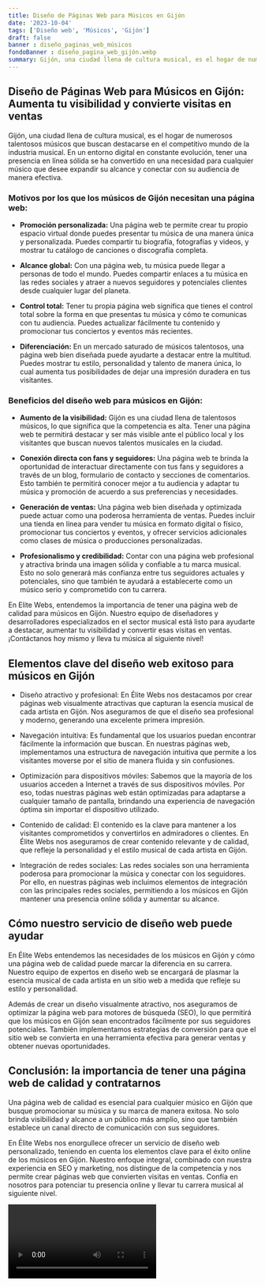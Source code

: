 ```yaml
---
title: Diseño de Páginas Web para Músicos en Gijón
date: '2023-10-04'
tags: ['Diseño web', 'Músicos', 'Gijón']
draft: false
banner : diseño_paginas_web_músicos
fondoBanner : diseño_pagina_web_gijón.webp
summary: Gijón, una ciudad llena de cultura musical, es el hogar de numerosos talentosos músicos que buscan destacarse en el competitivo mundo de la industria musical. En un entorno digital en constante evolución, tener una presencia en línea sólida se ha convertido en una necesidad para cualquier músico que desee expandir su alcance y conectar con su audiencia de manera efectiva.
---
```


## Diseño de Páginas Web para Músicos en Gijón: Aumenta tu visibilidad y convierte visitas en ventas

Gijón, una ciudad llena de cultura musical, es el hogar de numerosos talentosos músicos que buscan destacarse en el competitivo mundo de la industria musical. En un entorno digital en constante evolución, tener una presencia en línea sólida se ha convertido en una necesidad para cualquier músico que desee expandir su alcance y conectar con su audiencia de manera efectiva.

### Motivos por los que los músicos de Gijón necesitan una página web:

- **Promoción personalizada:** Una página web te permite crear tu propio espacio virtual donde puedes presentar tu música de una manera única y personalizada. Puedes compartir tu biografía, fotografías y videos, y mostrar tu catálogo de canciones o discografía completa.

- **Alcance global:** Con una página web, tu música puede llegar a personas de todo el mundo. Puedes compartir enlaces a tu música en las redes sociales y atraer a nuevos seguidores y potenciales clientes desde cualquier lugar del planeta.

- **Control total:** Tener tu propia página web significa que tienes el control total sobre la forma en que presentas tu música y cómo te comunicas con tu audiencia. Puedes actualizar fácilmente tu contenido y promocionar tus conciertos y eventos más recientes.

- **Diferenciación:** En un mercado saturado de músicos talentosos, una página web bien diseñada puede ayudarte a destacar entre la multitud. Puedes mostrar tu estilo, personalidad y talento de manera única, lo cual aumenta tus posibilidades de dejar una impresión duradera en tus visitantes.

### Beneficios del diseño web para músicos en Gijón:

- **Aumento de la visibilidad:** Gijón es una ciudad llena de talentosos músicos, lo que significa que la competencia es alta. Tener una página web te permitirá destacar y ser más visible ante el público local y los visitantes que buscan nuevos talentos musicales en la ciudad.

- **Conexión directa con fans y seguidores:** Una página web te brinda la oportunidad de interactuar directamente con tus fans y seguidores a través de un blog, formulario de contacto y secciones de comentarios. Esto también te permitirá conocer mejor a tu audiencia y adaptar tu música y promoción de acuerdo a sus preferencias y necesidades.

- **Generación de ventas:** Una página web bien diseñada y optimizada puede actuar como una poderosa herramienta de ventas. Puedes incluir una tienda en línea para vender tu música en formato digital o físico, promocionar tus conciertos y eventos, y ofrecer servicios adicionales como clases de música o producciones personalizadas.

- **Profesionalismo y credibilidad:** Contar con una página web profesional y atractiva brinda una imagen sólida y confiable a tu marca musical. Esto no solo generará más confianza entre tus seguidores actuales y potenciales, sino que también te ayudará a establecerte como un músico serio y comprometido con tu carrera.

En Elite Webs, entendemos la importancia de tener una página web de calidad para músicos en Gijón. Nuestro equipo de diseñadores y desarrolladores especializados en el sector musical está listo para ayudarte a destacar, aumentar tu visibilidad y convertir esas visitas en ventas. ¡Contáctanos hoy mismo y lleva tu música al siguiente nivel!

<GifSeo />

<Cta />

## Elementos clave del diseño web exitoso para músicos en Gijón

- Diseño atractivo y profesional: En Élite Webs nos destacamos por crear páginas web visualmente atractivas que capturan la esencia musical de cada artista en Gijón. Nos aseguramos de que el diseño sea profesional y moderno, generando una excelente primera impresión.

- Navegación intuitiva: Es fundamental que los usuarios puedan encontrar fácilmente la información que buscan. En nuestras páginas web, implementamos una estructura de navegación intuitiva que permite a los visitantes moverse por el sitio de manera fluida y sin confusiones.

- Optimización para dispositivos móviles: Sabemos que la mayoría de los usuarios acceden a Internet a través de sus dispositivos móviles. Por eso, todas nuestras páginas web están optimizadas para adaptarse a cualquier tamaño de pantalla, brindando una experiencia de navegación óptima sin importar el dispositivo utilizado.

- Contenido de calidad: El contenido es la clave para mantener a los visitantes comprometidos y convertirlos en admiradores o clientes. En Élite Webs nos aseguramos de crear contenido relevante y de calidad, que refleje la personalidad y el estilo musical de cada artista en Gijón.

- Integración de redes sociales: Las redes sociales son una herramienta poderosa para promocionar la música y conectar con los seguidores. Por ello, en nuestras páginas web incluimos elementos de integración con las principales redes sociales, permitiendo a los músicos en Gijón mantener una presencia online sólida y aumentar su alcance.

## Cómo nuestro servicio de diseño web puede ayudar

En Élite Webs entendemos las necesidades de los músicos en Gijón y cómo una página web de calidad puede marcar la diferencia en su carrera. Nuestro equipo de expertos en diseño web se encargará de plasmar la esencia musical de cada artista en un sitio web a medida que refleje su estilo y personalidad.

Además de crear un diseño visualmente atractivo, nos aseguramos de optimizar la página web para motores de búsqueda (SEO), lo que permitirá que los músicos en Gijón sean encontrados fácilmente por sus seguidores potenciales. También implementamos estrategias de conversión para que el sitio web se convierta en una herramienta efectiva para generar ventas y obtener nuevas oportunidades.

## Conclusión: la importancia de tener una página web de calidad y contratarnos

Una página web de calidad es esencial para cualquier músico en Gijón que busque promocionar su música y su marca de manera exitosa. No solo brinda visibilidad y alcance a un público más amplio, sino que también establece un canal directo de comunicación con sus seguidores.

En Élite Webs nos enorgullece ofrecer un servicio de diseño web personalizado, teniendo en cuenta los elementos clave para el éxito online de los músicos en Gijón. Nuestro enfoque integral, combinado con nuestra experiencia en SEO y marketing, nos distingue de la competencia y nos permite crear páginas web que convierten visitas en ventas. Confía en nosotros para potenciar tu presencia online y llevar tu carrera musical al siguiente nivel.

<Video />

<CtaBot job='Músicos' city='Gijón'/>

<Gmaps query='Gijón+españa+maps' />